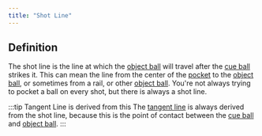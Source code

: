 ```yaml
---
title: "Shot Line"
---
```


## Definition

The shot line is the line at which the [object ball](object-ball) will travel after the [cue ball](cue-ball) strikes it. This can mean the line from the center of the [pocket](pocket) to the [object ball](object-ball), or sometimes from a rail, or other [object ball](object-ball). You're not always trying to pocket a ball on every shot, but there is always a shot line.

:::tip Tangent Line is derived from this
The [tangent line](tangent-line) is always derived from the shot line, because this is the point of contact between the [cue ball](cue-ball) and [object ball](object-ball).
:::
